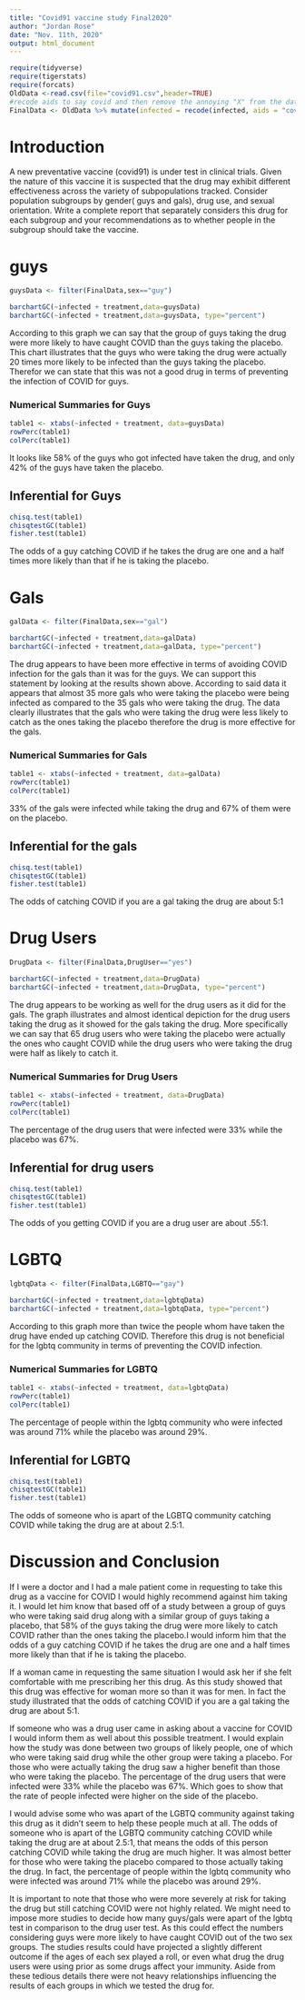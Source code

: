 ```yaml
---
title: "Covid91 vaccine study Final2020"
author: "Jordan Rose"
date: "Nov. 11th, 2020"
output: html_document
---
```


```r
require(tidyverse)
require(tigerstats)
require(forcats)
OldData <-read.csv(file="covid91.csv",header=TRUE)
#recode aids to say covid and then remove the annoying "X" from the dataframe
FinalData <- OldData %>% mutate(infected = recode(infected, aids = "covid", none = "OK" )) %>% select(-one_of("X"))
```

# Introduction

<!--In this section you explain what you are trying to show.  Where did the data come from?  What is the research or other question you are trying to answer?.  If you skimp in this section expect to be marked down in your grade. Paint a picture of the project a couple of paragraphs is expected!-->

A new  preventative vaccine (covid91) is under test in clinical trials. Given the nature of this vaccine it is suspected that the drug may exhibit different effectiveness across the variety of subpopulations tracked. Consider population subgroups by gender( guys and gals), drug use, and sexual orientation. Write a complete report that separately considers this drug for each subgroup and your recommendations as to whether people in the subgroup should take the vaccine.

# guys
```r
guysData <- filter(FinalData,sex=="guy")
```
```r
barchartGC(~infected + treatment,data=guysData)
barchartGC(~infected + treatment,data=guysData, type="percent")

```

According to this graph we can say that the group of guys taking the drug were more likely to have caught COVID than the guys taking the placebo. This chart illustrates that the guys who were taking the drug were actually 20 times more likely to be infected than the guys taking the placebo. Therefor we can state that this was not a good drug in terms of preventing the infection of COVID for guys.

### Numerical Summaries for Guys  

```r
table1 <- xtabs(~infected + treatment, data=guysData)
rowPerc(table1)
colPerc(table1)
```

It looks like 58% of the guys who got infected have taken the drug, and only 42% of the guys have taken the placebo. 

## Inferential for Guys 

```r
chisq.test(table1)
chisqtestGC(table1)
fisher.test(table1)
```

The odds of a guy catching COVID if he takes the drug are one and a half times more likely than that if he is taking the placebo. 

<!--Decide on your methods:  use "variable analysis" or other appropriate descriptors.  Make sure to choose at least one graphical method and at least one numerical method. Discuss what data manipulations may be needed for example subsetting or other binning procedures and what sort of graphical displays and inferential tools will be used!-->

# Gals
```r
galData <- filter(FinalData,sex=="gal")
```
```r
barchartGC(~infected + treatment,data=galData)
barchartGC(~infected + treatment,data=galData, type="percent")

```

The drug appears to have been more effective in terms of avoiding COVID infection for the gals than it was for the guys. We can support this statement by looking at the results shown above. According to said data it appears that almost 35 more gals who were taking the placebo were being infected as compared to the 35 gals who were taking the drug. The data clearly illustrates that the gals who were taking the drug were less likely to catch  as the ones taking the placebo therefore the drug is more effective for the gals. 

### Numerical Summaries for Gals  

```r
table1 <- xtabs(~infected + treatment, data=galData)
rowPerc(table1)
colPerc(table1)
```

33% of the gals were infected while taking the drug and 67% of them were on the placebo. 

## Inferential for the gals 

```r
chisq.test(table1)
chisqtestGC(table1)
fisher.test(table1)
```

The odds of catching COVID if you are a gal taking the drug are about 5:1

<!--Divide this section into two sub-sections:  One for your descriptive  results and one for your inferential results.!-->

# Drug Users
```r
DrugData <- filter(FinalData,DrugUser=="yes")
```
```r
barchartGC(~infected + treatment,data=DrugData)
barchartGC(~infected + treatment,data=DrugData, type="percent")

```

The drug appears to be working as well for the drug users as it did for the gals. The graph illustrates and almost identical depiction for the drug users taking the drug as it showed for the gals taking the drug. More specifically we can say that 65 drug users who were taking the placebo were actually the ones who caught COVID while the drug users who were taking the drug were half as likely to catch it. 

### Numerical Summaries for Drug Users  

```r
table1 <- xtabs(~infected + treatment, data=DrugData)
rowPerc(table1)
colPerc(table1)
```

The percentage of the drug users that were infected were 33% while the placebo was 67%.

## Inferential for drug users

```r
chisq.test(table1)
chisqtestGC(table1)
fisher.test(table1)
```

The odds of you getting COVID if you are a drug user are about .55:1.

# LGBTQ
```r
lgbtqData <- filter(FinalData,LGBTQ=="gay")
```
```r
barchartGC(~infected + treatment,data=lgbtqData)
barchartGC(~infected + treatment,data=lgbtqData, type="percent")

```

According to this graph more than twice the people whom have taken the drug have ended up catching COVID. Therefore this drug is not beneficial for the lgbtq community in terms of preventing the COVID infection. 

### Numerical Summaries for LGBTQ  

```r
table1 <- xtabs(~infected + treatment, data=lgbtqData)
rowPerc(table1)
colPerc(table1)
```

The percentage of people within the lgbtq community who were infected was around 71% while the placebo was around 29%.

## Inferential for LGBTQ 

```r
chisq.test(table1)
chisqtestGC(table1)
fisher.test(table1)
```

The odds of someone who is apart of the LGBTQ community catching COVID while taking the drug are at about 2.5:1.

# Discussion and Conclusion

If I were a doctor and I had a male patient come in requesting to take this drug as a vaccine for COVID I would highly recommend against him taking it. I would let him know that based off of a study between a group of guys who were taking said drug along with a similar group of guys taking a placebo, that 58% of the guys taking the drug were more likely to catch COVID rather than the ones taking the placebo.I would inform him that the odds of a guy catching COVID if he takes the drug are one and a half times more likely than that if he is taking the placebo. 

If a woman came in requesting the same situation I would ask her if she felt comfortable with me prescribing her this drug. As this study showed that this drug was effective for woman more so than it was for men. In fact the study illustrated that the odds of catching COVID if you are a gal taking the drug are about 5:1. 

If someone who was a drug user came in asking about a vaccine for COVID I would inform them as well about this possible treatment. I would explain how the study was done between two groups of likely people, one of which who were taking said drug while the other group were taking a placebo. For those who were actually taking the drug saw a higher benefit than those who were taking the placebo. The percentage of the drug users that were infected were 33% while the placebo was 67%. Which goes to show that the rate of people infected were higher on the side of the placebo.

I would advise some who was apart of the LGBTQ community against taking this drug as it didn't seem to help these people much at all. The odds of someone who is apart of the LGBTQ community catching COVID while taking the drug are at about 2.5:1, that means the odds of this person catching COVID while taking the drug are much higher. It was almost better for those who were taking the placebo compared to those actually taking the drug. In fact, the percentage of people within the lgbtq community who were infected was around 71% while the placebo was around 29%.

<!--Discussion and conclusion here.  If you found a relationship be sure to consider whether the relationship occurs because one of the variavbles causes the other, or whether they perhasps are related for some other reason.  Watch the chapter 6 videos from the GeorgeTown videos collection.!-->

It is important to note that those who were more severely at risk for taking the drug but still catching COVID were not highly related. We might need to impose more studies to decide how many guys/gals were apart of the lgbtq test in comparison to the drug user test. As this could effect the numbers considering guys were more likely to have caught COVID out of the two sex groups. The studies results could have projected a slightly different outcome if the ages of each sex played a roll, or even what drug the drug users were using prior as some drugs affect your immunity. Aside from these tedious details there were not heavy relationships influencing the results of each groups in which we tested the drug for. 

